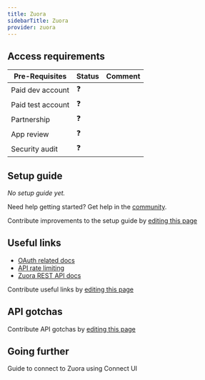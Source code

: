 ```yaml
---
title: Zuora
sidebarTitle: Zuora
provider: zuora
---
```




<Overview />
<PreBuiltTooling />
<PreBuiltUseCases />

## Access requirements
| Pre-Requisites | Status | Comment|
| - | - | - |
| Paid dev account | ❓ |  |
| Paid test account | ❓ |  |
| Partnership | ❓ | |
| App review | ❓ |  |
| Security audit | ❓ | |


## Setup guide

_No setup guide yet._

<Tip>Need help getting started? Get help in the [community](https://nango.dev/slack).</Tip>

<Note>Contribute improvements to the setup guide by [editing this page](https://github.com/nangohq/nango/tree/master/docs-v2/integrations/all/zuora.mdx)</Note>


## Useful links

-   [OAuth related docs](https://developer.zuora.com/v1-api-reference/api/operation/createToken/)
-   [API rate limiting](https://developer.zuora.com/docs/guides/rate-limits/)
-   [Zuora REST API docs](https://developer.zuora.com/v1-api-reference/api/overview/)

<Note>Contribute useful links by [editing this page](https://github.com/nangohq/nango/tree/master/docs-v2/integrations/all/zuora.mdx)</Note>

## API gotchas

<Note>Contribute API gotchas by [editing this page](https://github.com/nangohq/nango/tree/master/docs-v2/integrations/all/zuora.mdx)</Note>

## Going further

<Card title="Connect to Zuora" icon="link" href="/integrations/all/zuora/connect" horizontal>
  Guide to connect to Zuora using Connect UI
</Card>

